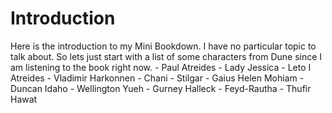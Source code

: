 # Introduction

Here is the introduction to my Mini Bookdown. I have no particular topic to talk about. So lets just start with a list of some characters from Dune since I am listening to the book right now.
- Paul Atreides
- Lady Jessica
- Leto I Atreides
- Vladimir Harkonnen
- Chani
- Stilgar
- Gaius Helen Mohiam
- Duncan Idaho
- Wellington Yueh
- Gurney Halleck
- Feyd-Rautha
- Thufir Hawat
